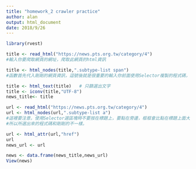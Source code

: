 ```yaml
---
title: "homework_2 crawler practice"
author: alan
output: html_document
date: 2018/9/26
---
```


```r

library(rvest)

title <- read_html("https://news.pts.org.tw/category/4")   
#輸入你要爬取網頁的網址，爬取此網頁的html資訊 

title <- html_nodes(title,".subtype-list span")   
#函數首先代入剛剛的網頁資訊，逗號後就是很重要的輸入你前面使用Selector複製的程式碼，他會從此網頁中篩選出剛剛你想要爬的新聞標題。 

title <- html_text(title)   # 只篩選出文字
title <- iconv(title,"UTF-8")
news_title<- title

url <- read_html("https://news.pts.org.tw/category/4")
url <- html_nodes(url,".subtype-list a")
#這裡要注意，使用Selector選區塊時不要按在標題上，要點在旁邊，框框會比點在標題上面大喔，
#所以所選出來的程式碼和剛剛的不一樣。

url <- html_attr(url,"href") 
url
news_url <- url

news <- data.frame(news_title,news_url)
View(news)
```

